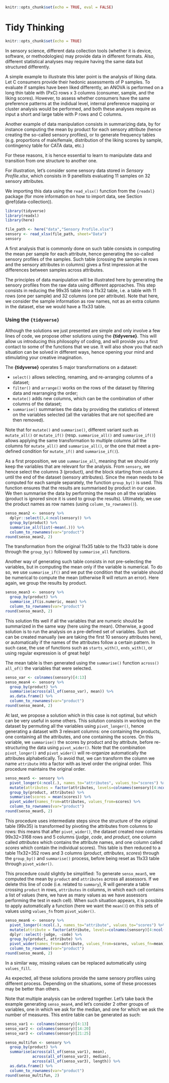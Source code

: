 ```r
knitr::opts_chunk$set(echo = TRUE, eval = FALSE)
```
# Tidy Thinking {#tidy-thoughts}

```r
knitr::opts_chunk$set(echo = TRUE)
```

In sensory science, different data collection tools (whether it is device, software, or methodologies) may provide data in different formats. Also, different statistical analyses may require having the same data but structured differently. 

A simple example to illustrate this later point is the analysis of liking data.
Let C consumers provide their hedonic assessments of P samples. To evaluate if samples have been liked differently, an ANOVA is performed on a long thin table with (PxC) rows x 3 columns (consumer, sample, and the liking scores). However, to assess whether consumers have the same preference patterns at the indidual level, internal preference mapping or cluster analysis would be performed, and both these analyses require as input a short and large table with P rows and C columns. 

Another example of data manipulation consists in summarizing data, by for instance computing the mean by product for each sensory attribute (hence creating the so-called sensory profiles), or to generate frequency tables (e.g. proportions of male/female, distribution of the liking scores by sample, contingency table for CATA data, etc.)

For these reasons, it is hence essential to learn to manipulate data and transition from one structure to another one.

For illustration, let's consider some sensory data stored in *Sensory Profile.xlsx*, which consists in 9 panellists evaluating 11 samples on 32 sensory attributes.

We importing this data using the `read_xlsx()` function from the `{readxl}` package (for more information on how to import data, see Section \@ref(data-collection)).

```r
library(tidyverse)
library(readxl)
library(here)

file_path <- here("data","Sensory Profile.xlsx") 
sensory <- read_xlsx(file_path, sheet="Data")
sensory
```

A first analysis that is commonly done on such table consists in computing the mean per sample for each attribute, hence generating the so-called sensory profiles of the samples. Such table (crossing the samples in rows and the sensory attributes in columns) gives a first impression at the differences between samples across attributes. 

The principles of data manipulation will be illustrated here by generating the sensory profiles from the raw data using different approaches. This step consists in reducing the 99x35 table into a 11x32 table, i.e. a table with 11 rows (one per sample) and 32 columns (one per attribute). Note that here, we consider the sample information as row names, not as an extra column in the dataset, else we would have a 11x33 table.

<!-- 
1. Using base R and 'regular' functions
2. `{SensoMineR}`, a package dedicated to sensory analysis
3. A different approach proposed by Hadley Wickham and his team at RStudio using the `{tidyverse}` philosophy, philosophy that we will be adopting throughout this book.

### Using `{base}`

To compute the mean, the `mean()` function is used: It computes the mean across a set of values. Unfortunately, it is not possible to specify a variable to split the mean for the different categories. In other words, applying `mean()` to a variable would provide the grand mean, not the mean per sample.  
To create the sensory profiles, a first possibility consists in filtering the data by product, and computing the mean in each case. The results obtained for each sample are then combined. Although this solution works, it is quite tedious, and we are not going to consider it here. Instead, we propose to combine `mean()` to the `aggregate()` function: `aggregate()` allows performing the same function (here `mean()`) across a set of variables by splitting the results according to one (or more) categorical variables specified by `by`. In our example, such table would be obtained as such:

```r
senso_mean1 <- aggregate(sensory[,4:ncol(sensory)], by=list(sensory[,3]), FUN=mean)
rownames(senso_mean1) <- senso_mean1[,1]
senso_mean1 <- senso_mean1[,-1]
round(senso_mean1, 2)
```

In case we would have replicates and would want to compute the mean across replicates (hence generate a (panelist x sample) x attribute table), we would use `by=c(list(sensory[,1], list(sensory[,2])))`. Many other functions could also be used here: Instead of `mean()`, one could consider `median()`, `min()`, `max()`, or eventually `length()` to evaluate how many scores each samples received.

### Using `{SensoMineR}`

Alternatively to base R, we can also consider the `averagetable()` function from the **{SensoMineR}** package.  Since **{SensoMineR}** is a package dedicated to the analysis of sensory data, it is no surprise that it provides such possibility. In this case, the code would look like the following:

```r
library(SensoMineR)
senso_adjmean1 <- averagetable(sensory, formul="~product+judge", firstvar=4, method="mean")
round(senso_adjmean1, 2)
```

The `averagetable()` has the disadvantage that it can only compute the mean, meaning that this function cannot be provide other statistics such as the median for instance. However, when the dataset contains missing data (visible through empty cells in the data, or invisible through incomplete design), this function allows computing both the arithmetic mean and the adjusted mean[^1] (also known as LS means) through the `method` option (use `method="coeff"` for the adjusted mean). 

[^1]: The adjusted mean (or LS mean) consists in estimating through a model the missing values before computing the mean. When there are no missing data, both the arithmetic mean and the adjusted mean return the same results. 

The adjusted mean can also be obtained from the `SensoMineR::decat()` (which stands for DEscription of CATegories) function, which goes further in the description of the samples since ANOVA and t-tests are also performed. To extract the sensory profiles, the output called `adjmean` is extracted.

```r
senso_adjmean2 <- decat(sensory, formul="~product+judge", firstvar=4, graph=FALSE)$adjmean
round(senso_adjmean2, 2)
```

-->

### Using the `{tidyverse}`

Although the solutions we just presented are simple and only involve a few lines of code, we propose other solutions using the **{tidyverse}**.  This will allow us introducing this philosophy of coding, and will provide you a first contact to some of the functions that we use. It will also show you that each situation can be solved in different ways, hence opening your mind and stimulating your creative imagination.

The **{tidyverse}** operates 5 major transformations on a dataset:

- `select()` allows selecting, renaming, and re-arranging columns of a dataset;
- `filter()` and `arrange()` works on the rows of the dataset by filtering data and rearranging the order;
- `mutate()` adds new columns, which can be the combination of other columns of the dataset;
- `summarise()` summarises the data by providing the statistics of interest on the variables selected (all the variables that are not specified are then removed).

Note that for `mutate()` and `summarise()`, different variant such as `mutate_all()` or `mutate_if()` (resp. `summarise_all()` and `summarise_if()`) allows applying the same transformation to multiple columns (all the columns for `mutate_all()` and `summarise_all()`, or the one that meet a pre-defined condition for `mutate_if()` and `summarise_if()`).

As a first proposition, we use `summarise_all`, meaning that we should only keep the variables that are relevant for the analysis. From `sensory`, we hence select the columns 3 (product), and the block starting from column 4 until the end of the dataset (sensory attributes).
Since the mean needs to be computed for each sample separately, the function `group_by()` is  used. This function ensures that the results are summarised by product in our case. We then summarise the data by performing the mean on all the variables (product is ignored since it is used to group the results).
Ultimately, we use the product names as row names (using `column_to_rownames()`).

```r
senso_mean2 <- sensory %>% 
  dplyr::select(3,4:ncol(sensory)) %>% 
  group_by(product) %>% 
  summarise_all(list(~mean(.))) %>% 
  column_to_rownames(var="product")
round(senso_mean2, 2)
```

The transformation from the original 11x35 table to the 11x33 table is done through the `group_by()` followed by `summarise_all` functions.

Another way of generating such table consists in not pre-selecting the variables, but in computing the mean only if the variable is numerical. To do so, we use `summarise_if()` and we put the condition that the variable should be numerical to compute the mean (otherwise R will return an error). Here again, we group the results by product.

```r
senso_mean3 <- sensory %>% 
  group_by(product) %>% 
  summarise_if(is.numeric, mean) %>% 
  column_to_rownames(var="product")
round(senso_mean3, 2)
```

This solution fits well if all the variables that are numeric should be summarized in the same way (here using the mean). Otherwise, a good solution is to run the analysis on a pre-defined set of variables. Such set can be created manually (we are taking the first 10 sensory attributes here), or automatically if the names of the attributes follow a certain pattern. In such case, the use of functions such as `starts_with()`, `ends_with()`, or using regular expression is of great help!

The mean table is then generated using the `summarise()` function `across()` `all_of()` the variables that were selected.

```r
senso_var <- colnames(sensory)[4:13]
senso_mean4 <- sensory %>% 
  group_by(product) %>% 
  summarise(across(all_of(senso_var), mean)) %>% 
  as.data.frame() %>% 
  column_to_rownames(var="product")
round(senso_mean4, 2)
```

At last, we propose a solution which in this case is not optimal, but which can be very useful in some others. This solution consists in working on the dataset by permuting all the variables using `pivot_longer()`, hence generating a dataset with 3 relevant columns: one containing the products, one containing all the attributes, and one containing the scores. On this variable, we `summarise()` the scores by product and by attribute, before re-structuring the data using `pivot_wider()`.
Note that the combination `pivot_longer()` and `pivot_wider()` will re-organize automatically the attributes alphabetically. To avoid that, we can transform the column we name `attribute` into a factor with as level order the original order. This procedure maintains the original order.

```r
senso_mean5 <- sensory %>% 
  pivot_longer(4:ncol(.), names_to="attributes", values_to="scores") %>% 
  mutate(attributes = factor(attributes, levels=colnames(sensory)[4:ncol(sensory)])) %>% 
  group_by(product, attributes) %>% 
  summarise(scores = mean(scores)) %>% 
  pivot_wider(names_from=attributes, values_from=scores) %>% 
  column_to_rownames(var="product")
round(senso_mean5, 2)
```

This procedure uses intermediate steps since the structure of the original table (99x35) is transformed by pivoting the attributes from columns to rows: this means that after `pivot_wider()`, the dataset created now contains 99x32=3168 rows and 5 columns (*judge*, *code*, and *product*, one column called *attributes* which contains the attribute names, and one column called *scores* which contain the individual scores). This table is then reduced to a table 11x32=352 rows and 3 columns (*product*, *attributes*, *scores*) through the `group_by()` and `summarise()` process, before being reset as 11x33 table through `pivot_wider()`.

This procedure could slightly be simplified: To generate `senso_mean5`, we computed the mean by `product` and `attributes` across all assessors. If we delete this line of code (i.e. related to `summary`), R will generate a table crossing `product` in rows, `attributes` in columns, in which each cell contains a list of values (here, we have as many values as we have assessors performing the test in each cell).
When such situation appears, it is possible to apply automatically a function (here we want the `mean()`) on this sets of values using `values_fn` from `pivot_wider()`.

```r
senso_mean6 <- sensory %>% 
  pivot_longer(4:ncol(.), names_to="attribute", values_to="scores") %>% 
  mutate(attribute = factor(attribute, levels=colnames(sensory)[4:ncol(sensory)])) %>% 
  dplyr::select(-judge, -code) %>% 
  group_by(product, attribute) %>% 
  pivot_wider(names_from=attribute, values_from=scores, values_fn=mean) %>% 
  column_to_rownames(var="product")
round(senso_mean6, 2)
```

In a similar way, missing values can be replaced automatically using `values_fill`.

As expected, all these solutions provide the same sensory profiles using different process. Depending on the situations, some of these processes may be better than others.

Note that multiple analysis can be ordered together. Let's take back the example generating `senso_mean4`, and let's consider 2 other groups of variables, one in which we ask for the median, and one for which we ask the number of measures. This entire table can be generated as such:

```r
senso_var1 <- colnames(sensory)[4:13]
senso_var2 <- colnames(sensory)[14:20]
senso_var3 <- colnames(sensory)[21:25]

senso_multifun <- sensory %>% 
  group_by(product) %>% 
  summarise(across(all_of(senso_var1), mean),
            across(all_of(senso_var2), median),
            across(all_of(senso_var3), length)) %>% 
  as.data.frame() %>% 
  column_to_rownames(var="product")
round(senso_multifun, 2)
```


